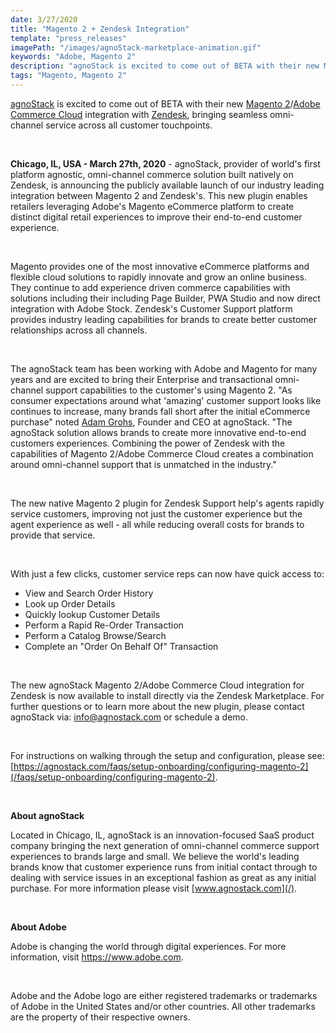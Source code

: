 ```yaml
---
date: 3/27/2020
title: "Magento 2 + Zendesk Integration"
template: "press_releases"
imagePath: "/images/agnoStack-marketplace-animation.gif"
keywords: "Adobe, Magento 2"
description: "agnoStack is excited to come out of BETA with their new Magento 2/Adobe Commerce Cloud integration with Zendesk, bringing seamless omni-channel service across all customer touchpoints."
tags: "Magento, Magento 2"
---
```


[agnoStack](/) is excited to come out of BETA with their new <a href="https://www.adobe.com/commerce/magento.html" target="_blank">Magento 2</a>/<a href="https://www.adobe.com/commerce/magento/enterprise.html" target="_blank">Adobe Commerce Cloud</a> integration with <a href="https://zendesk.com" target="_blank">Zendesk</a>, bringing seamless omni-channel service across all customer touchpoints.

<br/>

__Chicago, IL, USA - March 27th, 2020__ - agnoStack, provider of world's first platform agnostic, omni-channel commerce solution built natively on Zendesk, is announcing the publicly available launch of our industry leading integration between Magento 2 and Zendesk's. This new plugin enables retailers leveraging Adobe's Magento eCommerce platform to create distinct digital retail experiences to improve their end-to-end customer experience.

<br/>

Magento provides one of the most innovative eCommerce platforms and flexible cloud solutions to rapidly innovate and grow an online business. They continue to add experience driven commerce capabilities with solutions including their including Page Builder, PWA Studio and now direct integration with Adobe Stock. Zendesk's Customer Support platform provides industry leading capabilities for brands to create better customer relationships across all channels.

<br/>

The agnoStack team has been working with Adobe and Magento for many years and are excited to bring their Enterprise and transactional omni-channel support capabilities to the customer's using Magento 2. 
"As consumer expectations around what 'amazing' customer support looks like continues to increase, many brands fall short after the initial eCommerce purchase" noted <a href="https://www.linkedin.com/in/adamgrohs/" target="_blank">Adam Grohs</a>, Founder and CEO at agnoStack. "The agnoStack solution allows brands to create more innovative end-to-end customers experiences. Combining the power of Zendesk with the capabilities of Magento 2/Adobe Commerce Cloud creates a combination around omni-channel support that is unmatched in the industry."

<br/>

The new native Magento 2 plugin for Zendesk Support help's agents rapidly service customers, improving not just the customer experience but the agent experience as well - all while reducing overall costs for brands to provide that service.

<br/>

With just a few clicks, customer service reps can now have quick access to:
* View and Search Order History
* Look up Order Details
* Quickly lookup Customer Details
* Perform a Rapid Re-Order Transaction
* Perform a Catalog Browse/Search
* Complete an "Order On Behalf Of" Transaction

<br/>

The new agnoStack Magento 2/Adobe Commerce Cloud integration for Zendesk is now available to install directly via the <Anchor isExternal href="https://www.zendesk.com/apps/support/agnostack-commerce---by-particular/">Zendesk Marketplace</Anchor>. For further questions or to learn more about the new plugin, please contact agnoStack via: [info@agnostack.com](mailto:agnostack@gmail.com) or <ScheduleAnchor>schedule a demo</ScheduleAnchor>.

<br/>

For instructions on walking through the setup and configuration, please see: [https://agnostack.com/faqs/setup-onboarding/configuring-magento-2](/faqs/setup-onboarding/configuring-magento-2).

<br/>


__About agnoStack__

Located in Chicago, IL, agnoStack is an innovation-focused SaaS product company bringing the next generation of omni-channel commerce support experiences to brands large and small. We believe the world's leading brands know that customer experience runs from initial contact through to dealing with service issues in an exceptional fashion as great as any initial purchase. For more information please visit [www.agnostack.com](/).

<br/>

__About Adobe__

Adobe is changing the world through digital experiences. For more information, visit <a href="https://www.adobe.com" target="_blank">https://www.adobe.com</a>.

<br/>

Adobe and the Adobe logo are either registered trademarks or trademarks of Adobe in the United States and/or other countries. All other trademarks are the property of their respective owners.

